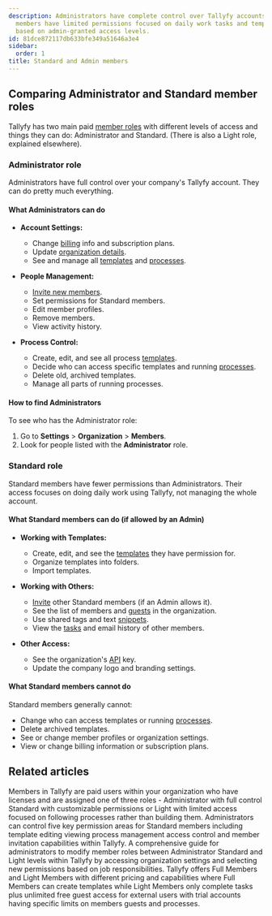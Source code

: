```yaml
---
description: Administrators have complete control over Tallyfy accounts while Standard
  members have limited permissions focused on daily work tasks and template management
  based on admin-granted access levels.
id: 81dce872117db633bfe349a51646a3e4
sidebar:
  order: 1
title: Standard and Admin members
---
```


## Comparing Administrator and Standard member roles

Tallyfy has two main paid [member roles](/products/pro/documenting/members/) with different levels of access and things they can do: Administrator and Standard. (There is also a Light role, explained elsewhere).

### Administrator role

Administrators have full control over your company's Tallyfy account. They can do pretty much everything.

#### What Administrators can do
- **Account Settings:**
  - Change [billing](/products/pro/settings/billing/) info and subscription plans.
  - Update [organization details](/products/pro/settings/org-settings/how-can-i-update-my-organization-details/).
  - See and manage all [templates](/products/pro/documenting/templates/) and [processes](/products/pro/tracking-and-tasks/processes/).

- **People Management:**
  - [Invite new members](/products/pro/documenting/members/how-to-invite-and-activate-members-on-tallyfy/).
  - Set permissions for Standard members.
  - Edit member profiles.
  - Remove members.
  - View activity history.

- **Process Control:**
  - Create, edit, and see all process [templates](/products/pro/documenting/templates/).
  - Decide who can access specific templates and running [processes](/products/pro/tracking-and-tasks/processes/).
  - Delete old, archived templates.
  - Manage all parts of running processes.

#### How to find Administrators
To see who has the Administrator role:
1. Go to **Settings** > **Organization** > **Members**.
2. Look for people listed with the **Administrator** role.

### Standard role

Standard members have fewer permissions than Administrators. Their access focuses on doing daily work using Tallyfy, not managing the whole account.

#### What Standard members can do (if allowed by an Admin)
- **Working with Templates:**
  - Create, edit, and see the [templates](/products/pro/documenting/templates/) they have permission for.
  - Organize templates into folders.
  - Import templates.

- **Working with Others:**
  - [Invite](/products/pro/documenting/members/how-to-invite-and-activate-members-on-tallyfy/) other Standard members (if an Admin allows it).
  - See the list of members and [guests](/products/pro/documenting/guests/) in the organization.
  - Use shared tags and text [snippets](/products/pro/documenting/templates/snippets/).
  - View the [tasks](/products/pro/tracking-and-tasks/tasks/) and email history of other members.

- **Other Access:**
  - See the organization's [API](/products/pro/integrations/open-api/) key.
  - Update the company logo and branding settings.

#### What Standard members cannot do
Standard members generally cannot:
- Change who can access templates or running [processes](/products/pro/tracking-and-tasks/processes/).
- Delete archived templates.
- See or change member profiles or organization settings.
- View or change billing information or subscription plans.


## Related articles
<CardGrid>
<LinkTitleCard header="<b>Documenting > Members</b>" href="/products/pro/documenting/members/" > Members in Tallyfy are paid users within your organization who have licenses and are assigned one of three roles - Administrator with full control Standard with customizable permissions or Light with limited access focused on following processes rather than building them. </LinkTitleCard>
<LinkTitleCard header="<b>Members > Manage member permissions</b>" href="/products/pro/documenting/members/how-do-i-manage-member-permissions-in-tallyfy/" > Administrators can control five key permission areas for Standard members including template editing viewing process management access control and member invitation capabilities within Tallyfy. </LinkTitleCard>
<LinkTitleCard header="<b>Members > Change the role of a member</b>" href="/products/pro/documenting/members/how-can-i-change-a-members-role-in-tallyfy/" > A comprehensive guide for administrators to modify member roles between Administrator Standard and Light levels within Tallyfy by accessing organization settings and selecting new permissions based on job responsibilities. </LinkTitleCard>
<LinkTitleCard header="<b>Billing > Tallyfy's Account and Member Limits</b>" href="/products/pro/settings/billing/what-are-tallyfys-account-and-member-limits/" > Tallyfy offers Full Members and Light Members with different pricing and capabilities where Full Members can create templates while Light Members only complete tasks plus unlimited free guest access for external users with trial accounts having specific limits on members guests and processes. </LinkTitleCard>
</CardGrid>
